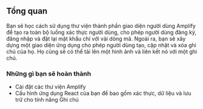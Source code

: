 ## Tổng quan
Bạn sẽ học cách sử dụng thư viện thành phần giao diện người dùng Amplify
 để tạo ra toàn bộ luồng xác thực người dùng, 
 cho phép người dùng đăng ký, đăng nhập và đặt lại mật khẩu chỉ với vài dòng mã. 
 Ngoài ra, bạn sẽ xây dựng một giao diện ứng dụng cho phép người dùng tạo,
  cập nhật và xóa ghi chú của họ. 
  Họ cũng sẽ có thể tải lên một hình ảnh và liên kết nó với một ghi chú.

### Những gì bạn sẽ hoàn thành
- Cài đặt các thư viện Amplify
- Cấu hình ứng dụng React của bạn để bao gồm xác thực, dữ liệu và lưu trữ cho tính năng Ghi chú